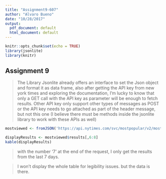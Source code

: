 ```yaml
---
title: "Assignment9-607"
author: "Alvaro Bueno"
date: "10/28/2017"
output:
  pdf_document: default
  html_document: default
---
```


```r
knitr::opts_chunk$set(echo = TRUE)
library(jsonlite)
library(knitr)
```
## Assignment 9

> The Library Jsonlite already offers an interface to set the Json object and format it as data frame, also after getting the API key from new york times and exploring the documentation, I'm lucky to know that only a GET call with the API key as parameter will be enough to fetch results. Other API key only support other types of messages as POST or the API key needs to go attached as part of the header message, but not this one (I believe there must be methods inside the jsonlite library to work with these APIs as well)

```r
mostviewed <- fromJSON('https://api.nytimes.com/svc/mostpopular/v2/mostviewed/Arts/7.json?api_key=30667620d6b14b0fb6a83e32f9fc186b')

displayResults <- mostviewed$results[,6:8]
kable(displayResults)

```

> with the number '7' at the end of the request, I only get the results from the last 7 days.

> I won't display the whole table for legibility issues. but the data is there.